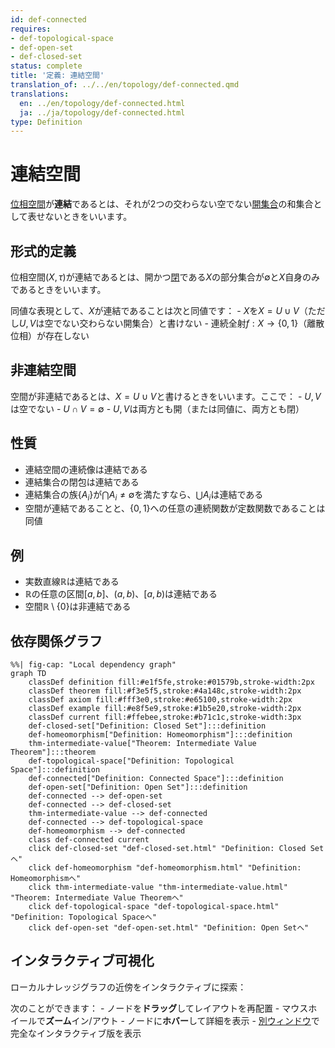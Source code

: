 ```yaml
---
id: def-connected
requires:
- def-topological-space
- def-open-set
- def-closed-set
status: complete
title: '定義: 連結空間'
translation_of: ../../en/topology/def-connected.qmd
translations:
  en: ../en/topology/def-connected.html
  ja: ../ja/topology/def-connected.html
type: Definition
---
```


# 連結空間 {#def-connected}

[位相空間](def-topological-space.qmd)が**連結**であるとは、それが2つの交わらない空でない[開集合](def-open-set.qmd)の和集合として表せないときをいいます。

## 形式的定義

位相空間$(X, \tau)$が連結であるとは、開かつ[閉](def-closed-set.qmd)である$X$の部分集合が$\emptyset$と$X$自身のみであるときをいいます。

同値な表現として、$X$が連結であることは次と同値です：
- $X$を$X = U \cup V$（ただし$U, V$は空でない交わらない開集合）と書けない
- 連続全射$f: X \to \{0, 1\}$（離散位相）が存在しない

## 非連結空間

空間が非連結であるとは、$X = U \cup V$と書けるときをいいます。ここで：
- $U, V$は空でない
- $U \cap V = \emptyset$
- $U, V$は両方とも開（または同値に、両方とも閉）

## 性質

- 連結空間の連続像は連結である
- 連結集合の閉包は連結である
- 連結集合の族$\{A_i\}$が$\bigcap A_i \neq \emptyset$を満たすなら、$\bigcup A_i$は連結である
- 空間が連結であることと、$\{0, 1\}$への任意の連続関数が定数関数であることは同値

## 例

- 実数直線$\mathbb{R}$は連結である
- $\mathbb{R}$の任意の区間$[a, b]$、$(a, b)$、$[a, b)$は連結である
- 空間$\mathbb{R} \setminus \{0\}$は非連結である

## 依存関係グラフ

```mermaid
%%| fig-cap: "Local dependency graph"
graph TD
    classDef definition fill:#e1f5fe,stroke:#01579b,stroke-width:2px
    classDef theorem fill:#f3e5f5,stroke:#4a148c,stroke-width:2px
    classDef axiom fill:#fff3e0,stroke:#e65100,stroke-width:2px
    classDef example fill:#e8f5e9,stroke:#1b5e20,stroke-width:2px
    classDef current fill:#ffebee,stroke:#b71c1c,stroke-width:3px
    def-closed-set["Definition: Closed Set"]:::definition
    def-homeomorphism["Definition: Homeomorphism"]:::definition
    thm-intermediate-value["Theorem: Intermediate Value Theorem"]:::theorem
    def-topological-space["Definition: Topological Space"]:::definition
    def-connected["Definition: Connected Space"]:::definition
    def-open-set["Definition: Open Set"]:::definition
    def-connected --> def-open-set
    def-connected --> def-closed-set
    thm-intermediate-value --> def-connected
    def-connected --> def-topological-space
    def-homeomorphism --> def-connected
    class def-connected current
    click def-closed-set "def-closed-set.html" "Definition: Closed Setへ"
    click def-homeomorphism "def-homeomorphism.html" "Definition: Homeomorphismへ"
    click thm-intermediate-value "thm-intermediate-value.html" "Theorem: Intermediate Value Theoremへ"
    click def-topological-space "def-topological-space.html" "Definition: Topological Spaceへ"
    click def-open-set "def-open-set.html" "Definition: Open Setへ"
```

## インタラクティブ可視化

ローカルナレッジグラフの近傍をインタラクティブに探索：

::: {.graph-viz data-id="def-connected" data-width="700" data-height="500"}
:::

次のことができます：
- ノードを**ドラッグ**してレイアウトを再配置
- マウスホイールで**ズーム**イン/アウト
- ノードに**ホバー**して詳細を表示
- [別ウィンドウ](../../output/interactive/def-connected.html){target="_blank"}で完全なインタラクティブ版を表示
